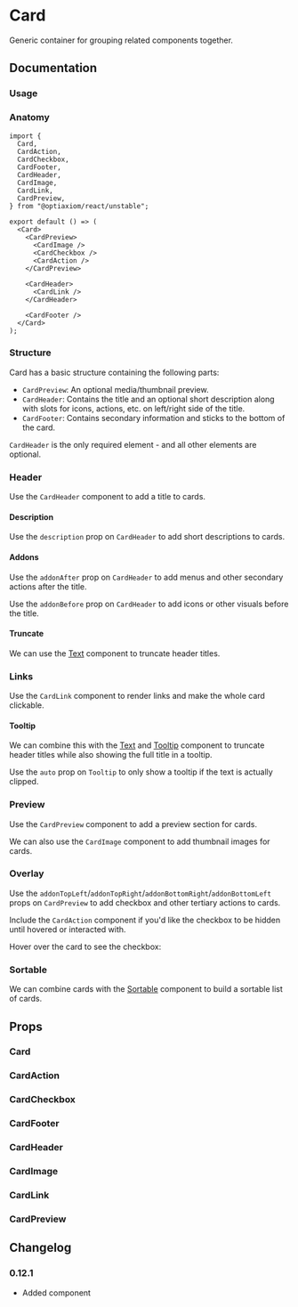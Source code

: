 
# Card

Generic container for grouping related components together.

<Links component="card" />

## Documentation

### Usage

<Demo component="card/usage" />

### Anatomy

```tsx
import {
  Card,
  CardAction,
  CardCheckbox,
  CardFooter,
  CardHeader,
  CardImage,
  CardLink,
  CardPreview,
} from "@optiaxiom/react/unstable";

export default () => (
  <Card>
    <CardPreview>
      <CardImage />
      <CardCheckbox />
      <CardAction />
    </CardPreview>

    <CardHeader>
      <CardLink />
    </CardHeader>

    <CardFooter />
  </Card>
);
```

### Structure

Card has a basic structure containing the following parts:

- `CardPreview`: An optional media/thumbnail preview.
- `CardHeader`: Contains the title and an optional short description along with slots for icons, actions, etc. on left/right side of the title.
- `CardFooter`: Contains secondary information and sticks to the bottom of the card.

`CardHeader` is the only required element - and all other elements are optional.

<AnatomyUsage />

### Header

Use the `CardHeader` component to add a title to cards.

<Demo component="card/title-usage" />

#### Description

Use the `description` prop on `CardHeader` to add short descriptions to cards.

<Demo component="card/description-usage" />

#### Addons

Use the `addonAfter` prop on `CardHeader` to add menus and other secondary actions after the title.

<Demo component="card/addon-after-usage" />

Use the `addonBefore` prop on `CardHeader` to add icons or other visuals before the title.

<Demo component="card/addon-before-usage" />

#### Truncate

We can use the [Text](../text/) component to truncate header titles.

<Demo component="card/truncate-usage" />

### Links

Use the `CardLink` component to render links and make the whole card clickable.

<Demo component="card/link-usage" meta="{35}" />

#### Tooltip

We can combine this with the [Text](../text/) and [Tooltip](../tooltip/) component to truncate header titles while also showing the full title in a tooltip.

Use the `auto` prop on `Tooltip` to only show a tooltip if the text is actually clipped.

<Demo component="card/link-truncate-usage" />

### Preview

Use the `CardPreview` component to add a preview section for cards.

<Demo component="card/preview-usage" />

We can also use the `CardImage` component to add thumbnail images for cards.

<Demo component="card/preview-image-usage" meta="{16-22}" />

### Overlay

Use the `addonTopLeft`/`addonTopRight`/`addonBottomRight`/`addonBottomLeft` props on `CardPreview` to add checkbox and other tertiary actions to cards.

<Demo component="card/overlay-usage" meta="{26-28,43-46}" />

Include the `CardAction` component if you'd like the checkbox to be hidden until hovered or interacted with.

<Alert intent="warning" mt="16">
  Hover over the card to see the checkbox:
</Alert>

<Demo component="card/overlay-action-usage" meta="{28,30,47,50}" />

### Sortable

We can combine cards with the [Sortable](../sortable/) component to build a sortable list of cards.

<Demo component="sortable/card-usage" />

## Props

### Card

<PropsTable component="Card" />

### CardAction

<PropsTable component="CardAction" />

### CardCheckbox

<PropsTable component="CardCheckbox" />

### CardFooter

<PropsTable component="CardFooter" />

### CardHeader

<PropsTable component="CardHeader" />

### CardImage

<PropsTable component="CardImage" />

### CardLink

<PropsTable component="CardLink" />

### CardPreview

<PropsTable component="CardPreview" />

## Changelog

### 0.12.1

- Added component
